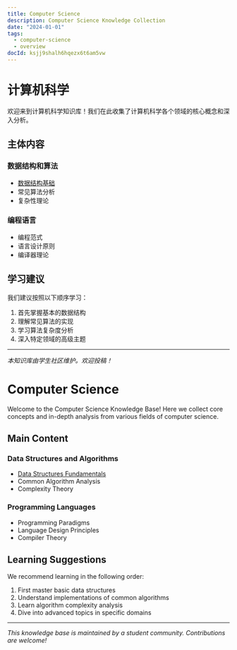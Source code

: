 ```yaml
---
title: Computer Science
description: Computer Science Knowledge Collection
date: "2024-01-01"
tags:
  - computer-science
  - overview
docId: ksjj9shalh6hqezx6t6am5vw
---
```


# 计算机科学

欢迎来到计算机科学知识库！我们在此收集了计算机科学各个领域的核心概念和深入分析。

## 主体内容

### 数据结构和算法

- [数据结构基础](https://github.com/sherlock-zhang/blog/blob/master/computer-science/data-structures)
- 常见算法分析
- 复杂性理论

### 编程语言

- 编程范式
- 语言设计原则
- 编译器理论

## 学习建议

我们建议按照以下顺序学习：

1. 首先掌握基本的数据结构
2. 理解常见算法的实现
3. 学习算法复杂度分析
4. 深入特定领域的高级主题

---

_本知识库由学生社区维护。欢迎投稿！_

# Computer Science

Welcome to the Computer Science Knowledge Base! Here we collect core concepts and in-depth analysis from various fields of computer science.

## Main Content

### Data Structures and Algorithms

- [Data Structures Fundamentals](/computer-science/data-structures)
- Common Algorithm Analysis
- Complexity Theory

### Programming Languages

- Programming Paradigms
- Language Design Principles
- Compiler Theory

## Learning Suggestions

We recommend learning in the following order:

1. First master basic data structures
2. Understand implementations of common algorithms
3. Learn algorithm complexity analysis
4. Dive into advanced topics in specific domains

---

_This knowledge base is maintained by a student community. Contributions are welcome!_
